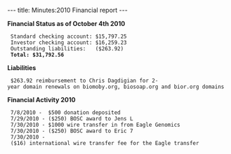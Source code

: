 ---
title: Minutes:2010 Financial report
---

'''Financial Status as of October 4th 2010'''
  Standard checking account: $15,797.25
  Investor checking account: $16,259.23
  Outstanding liabilities:   ($263.92)
  '''Total: $31,792.56'''

'''Liabilities'''
  $263.92 reimbursement to Chris Dagdigian for 2-year domain renewals on biomoby.org, biosoap.org and bior.org domains

'''Financial Activity 2010'''
  7/8/2010 -  $500 donation deposited
  7/29/2010 - ($250) BOSC award to Jens L
  7/30/2010 - $1000 wire transfer in from Eagle Genomics
  7/30/2010 - ($250) BOSC award to Eric 7
  7/30/2010 - ($16) international wire transfer fee for the Eagle transfer